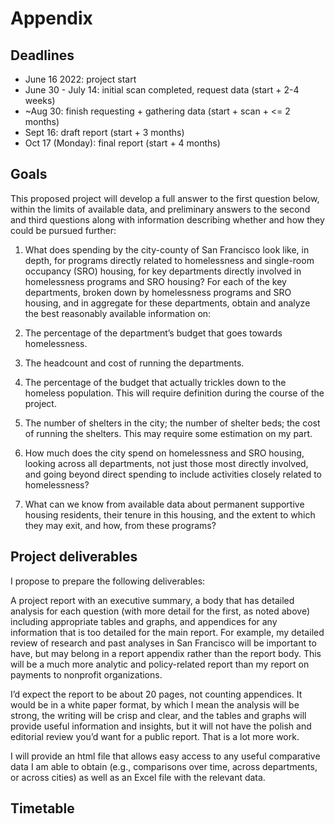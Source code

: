# Appendix {.unnumbered}

## Deadlines

-   June 16 2022: project start
-   June 30 - July 14: initial scan completed, request data (start + 2-4 weeks)
-   \~Aug 30: finish requesting + gathering data (start + scan + \<= 2 months)
-   Sept 16: draft report (start + 3 months)
-   Oct 17 (Monday): final report (start + 4 months)

## Goals

This proposed project will develop a full answer to the first question below, within the limits of available data, and preliminary answers to the second and third questions along with information describing whether and how they could be pursued further:

1.  What does spending by the city-county of San Francisco look like, in depth, for programs directly related to homelessness and single-room occupancy (SRO) housing, for key departments directly involved in homelessness programs and SRO housing? For each of the key departments, broken down by homelessness programs and SRO housing, and in aggregate for these departments, obtain and analyze the best reasonably available information on:

2.  The percentage of the department's budget that goes towards homelessness.

3.  The headcount and cost of running the departments.

4.  The percentage of the budget that actually trickles down to the homeless population. This will require definition during the course of the project.

5.  The number of shelters in the city; the number of shelter beds; the cost of running the shelters. This may require some estimation on my part.

6.  How much does the city spend on homelessness and SRO housing, looking across all departments, not just those most directly involved, and going beyond direct spending to include activities closely related to homelessness?

7.  What can we know from available data about permanent supportive housing residents, their tenure in this housing, and the extent to which they may exit, and how, from these programs?

## Project deliverables

I propose to prepare the following deliverables:

A project report with an executive summary, a body that has detailed analysis for each question (with more detail for the first, as noted above) including appropriate tables and graphs, and appendices for any information that is too detailed for the main report. For example, my detailed review of research and past analyses in San Francisco will be important to have, but may belong in a report appendix rather than the report body. This will be a much more analytic and policy-related report than my report on payments to nonprofit organizations.

I'd expect the report to be about 20 pages, not counting appendices. It would be in a white paper format, by which I mean the analysis will be strong, the writing will be crisp and clear, and the tables and graphs will provide useful information and insights, but it will not have the polish and editorial review you'd want for a public report. That is a lot more work.

I will provide an html file that allows easy access to any useful comparative data I am able to obtain (e.g., comparisons over time, across departments, or across cities) as well as an Excel file with the relevant data.

## Timetable
